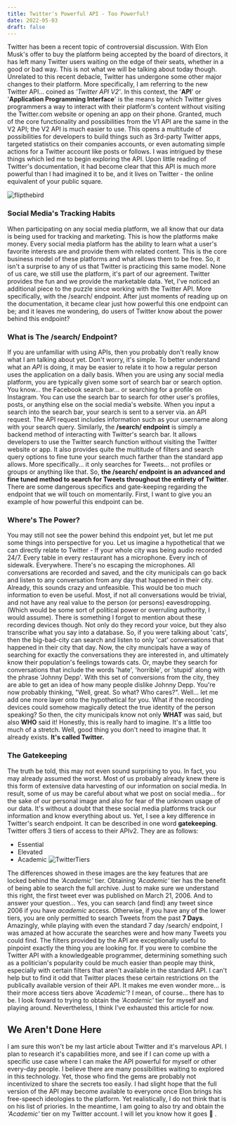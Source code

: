 ```yaml
---
title: Twitter's Powerful API - Too Powerful?
date: 2022-05-03
draft: false
---
```


Twitter has been a recent topic of controversial discussion. With Elon Musk's offer to buy the platform being accepted by the board of directors, it has left many Twitter users waiting on the edge of their seats, whether in a good or bad way. This is not what we will be talking about today though. Unrelated to this recent debacle, Twitter has undergone some other major changes to their platform. More specifically, I am referring to the new Twitter API... coined as *'Twitter API V2'*. In this context, the '**API**' or '**Application Programming Interface**' is the means by which Twitter gives programmers a way to interact with their platform's content without visiting the Twitter.com website or opening an app on their phone. Granted, much of the core functionality and possibilities from the V1 API are the same in the V2 API; the V2 API is much easier to use. This opens a multitude of possibilities for developers to build things such as 3rd-party Twitter apps, targeted statistics on their companies accounts, or even automating simple actions for a Twitter account like posts or follows. I was intrigued by these things which led me to begin exploring the API. Upon little reading of Twitter's documentation, it had become clear that this API is much more powerful than I had imagined it to be, and it lives on Twitter - the online equivalent of your public square. 

![flipthebird](/images/flipthebird.png#center)


### Social Media's Tracking Habits
When participating on any social media platform, we all know that our data is being used for tracking and marketing. This is how the platforms make money. Every social media platform has the ability to learn what a user's favorite interests are and provide them with related content. This is the core business model of these platforms and what allows them to be free. So, it isn't a surprise to any of us that Twitter is practicing this same model. None of us care, we still use the platform, it's part of our agreement. Twitter provides the fun and we provide the marketable data. 
Yet, I've noticed an additional piece to the puzzle since working with the Twitter API. More specifically, with the /search/ endpoint. After just moments of reading up on the documentation, it became clear just how powerful this one endpoint can be; and it leaves me wondering, do users of Twitter know about the power behind this endpoint? 

### What is The /search/ Endpoint?
If you are unfamiliar with using APIs, then you probably don't really know what I am talking about yet. Don't worry, it's simple. To better understand what an *API* is doing, it may be easier to relate it to how a regular person uses the application on a daily basis. When you are using any social media platform, you are typically given some sort of search bar or search option. You know... the Facebook search bar... or searching for a profile on Instagram. You can use the search bar to search for other user's profiles, posts, or anything else on the social media's website. When you input a search into the search bar, your search is sent to a server via. an API request. The API request includes information such as your username along with your search query. Similarly, the **/search/ endpoint** is simply a backend method of interacting with Twitter's search bar. It allows developers to use the Twitter search function without visiting the Twitter website or app. It also provides quite the multitude of filters and search query options to fine tune your search much farther than the standard app allows. More specifically... it only searches for Tweets... not profiles or groups or anything like that.
So, **the /search/ endpoint is an advanced and fine tuned method to search for Tweets throughout the entirety of Twitter**.
There are some dangerous specifics and gate-keeping regarding the endpoint that we will touch on momentarily. First, I want to give you an example of how powerful this endpoint can be.

### Where's The Power?
You may still not see the power behind this endpoint yet, but let me put some things into perspective for you. Let us imagine a hypothetical that we can directly relate to Twitter - If your whole city was being audio recorded 24/7. 
Every table in every restaurant has a microphone. Every inch of sidewalk. Everywhere. There's no escaping the microphones. All conversations are recorded and saved, and the city municipals can go back and listen to any conversation from any day that happened in their city. Already, this sounds crazy and unfeasible. This would be too much information to even be useful. Most, if not all conversations would be trivial, and not have any real value to the person (or persons) eavesdropping. (Which would be some sort of political power or overruling authority, I would assume). There is something I forgot to mention about these recording devices though. Not only do they record your voice, but they also transcribe what you say into a database. So, if you were talking about 'cats', then the big-bad-city can search and listen to only 'cat' conversations that happened in their city that day. Now, the city muncipals have a way of searching for exactly the conversations they are interested in, and ultimately know their population's feelings towards cats. Or, maybe they search for conversations that include the words 'hate', 'horrible', or 'stupid' along with the phrase 'Johnny Depp'. With this set of conversions from the city, they are able to get an idea of how many people dislike Johnny Depp.
You're now probably thinking, "Well, great. So what? Who cares?". Well... let me add one more layer onto the hypothetical for you. What if the recording devices could somehow magically detect the true identity of the person speaking? So then, the city municipals know not only **WHAT** was said, but also **WHO** said it! Honestly, this is really hard to imagine. It's a little too much of a stretch. Well, good thing you don't need to imagine that. It already exists. **It's called Twitter.**

### The Gatekeeping
The truth be told, this may not even sound surprising to you. In fact, you may already assumed the worst. Most of us probably already knew there is this form of extensive data harvesting of our information on social media. In result, some of us may be careful about what we post on social media... for the sake of our personal image and also for fear of the unknown usage of our data. It's without a doubt that these social media platforms track our information and know everything about us. Yet, I see a key difference in Twitter's search endpoint. It can be described in one word **gatekeeping**. 
Twitter offers 3 tiers of access to their APIv2. They are as follows:
- Essential
- Elevated
- Academic
![TwitterTiers](/images/twittertiers.png)

The differences showed in these images are the key features that are locked behind the *'Academic'* tier. Obtaining *'Academic'* tier has the benefit of being able to search the full archive. Just to make sure we understand this right, the first tweet ever was published on March 21, 2006. And to answer your question... Yes, you can search (and find) any tweet since 2006 if you have *academic* access. Otherwise, if you have any of the lower tiers, you are only permitted to search Tweets from the past **7 Days**. 
Amazingly, while playing with even the standard 7 day /search/ endpoint, I was amazed at how accurate the searches were and how many Tweets you could find. The filters provided by the API are exceptionally useful to pinpoint exactly the thing you are looking for. If you were to combine the Twitter API with a knowledgeable programmer, determining something such as a politician's popularity could be much easier than people may think, especially with certain filters that aren't available in the standard API. 
I can't help but to find it odd that Twitter places these certain restrictions on the publically available version of their API. It makes me even wonder more... is their more access tiers above *'Academic'*? I mean, of course... there has to be. I look foward to trying to obtain the *'Academic'* tier for myself and playing around. Nevertheless, I think I've exhausted this article for now.

## We Aren't Done Here
I am sure this won't be my last article about Twitter and it's marvelous API. I plan to research it's capabilities more, and see if I can come up with a specific use case where I can make the API powerful for myself or other every-day people. I believe there are many possibilities waiting to explored in this technology. Yet, those who find the gems are probably not incentivized to share the secrets too easily.
I had slight hope that the full version of the API may become available to everyone once Elon brings his free-speech ideologies to the platform. Yet realistically, I do not think that is on his list of priories. In the meantime, I am going to also try and obtain the *'Academic'* tier on my Twitter account. I will let you know how it goes 🙂 .





 
 

